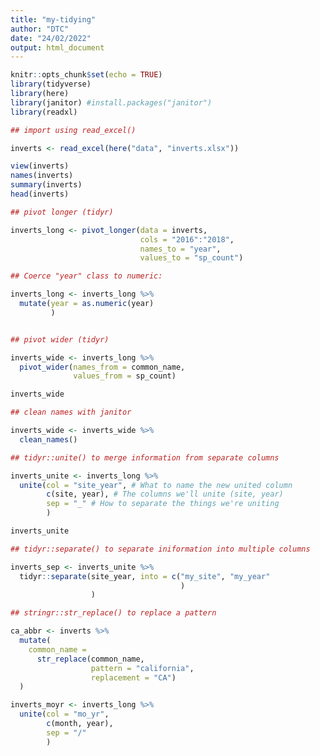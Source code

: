 ```yaml
---
title: "my-tidying"
author: "DTC"
date: "24/02/2022"
output: html_document
---
```


```r
knitr::opts_chunk$set(echo = TRUE)
library(tidyverse)
library(here)
library(janitor) #install.packages("janitor")
library(readxl)

## import using read_excel()

inverts <- read_excel(here("data", "inverts.xlsx"))

view(inverts)
names(inverts)
summary(inverts)
head(inverts)

```

```r

## pivot longer (tidyr)

inverts_long <- pivot_longer(data = inverts,
                             cols = "2016":"2018",
                             names_to = "year",
                             values_to = "sp_count")

## Coerce "year" class to numeric:

inverts_long <- inverts_long %>%
  mutate(year = as.numeric(year)
         )


## pivot wider (tidyr)

inverts_wide <- inverts_long %>%
  pivot_wider(names_from = common_name,
              values_from = sp_count)

inverts_wide

## clean names with janitor

inverts_wide <- inverts_wide %>%
  clean_names()

## tidyr::unite() to merge information from separate columns

inverts_unite <- inverts_long %>%
  unite(col = "site_year", # What to name the new united column
        c(site, year), # The columns we'll unite (site, year)
        sep = "_" # How to separate the things we're uniting
        )

inverts_unite

## tidyr::separate() to separate iniformation into multiple columns

inverts_sep <- inverts_unite %>%
  tidyr::separate(site_year, into = c("my_site", "my_year"
                                      )
                  )

## stringr::str_replace() to replace a pattern

ca_abbr <- inverts %>%
  mutate(
    common_name =
      str_replace(common_name,
                  pattern = "california",
                  replacement = "CA")
  )

```

```r

inverts_moyr <- inverts_long %>%
  unite(col = "mo_yr",
        c(month, year),
        sep = "/"
        )

```


